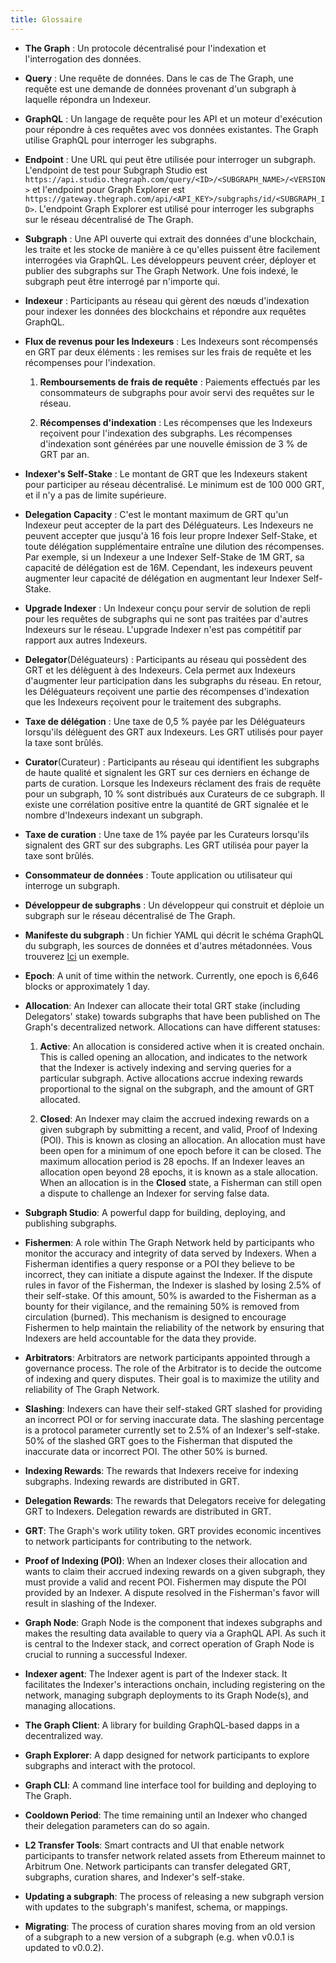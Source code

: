```yaml
---
title: Glossaire
---
```


- **The Graph** : Un protocole décentralisé pour l'indexation et l'interrogation des données.

- **Query** : Une requête de données. Dans le cas de The Graph, une requête est une demande de données provenant d'un subgraph à laquelle répondra un Indexeur.

- **GraphQL** : Un langage de requête pour les API et un moteur d'exécution pour répondre à ces requêtes avec vos données existantes. The Graph utilise GraphQL pour interroger les subgraphs.

- **Endpoint** : Une URL qui peut être utilisée pour interroger un subgraph. L'endpoint de test pour Subgraph Studio est `https://api.studio.thegraph.com/query/<ID>/<SUBGRAPH_NAME>/<VERSION>` et l'endpoint pour Graph Explorer est `https://gateway.thegraph.com/api/<API_KEY>/subgraphs/id/<SUBGRAPH_ID>`. L'endpoint Graph Explorer est utilisé pour interroger les subgraphs sur le réseau décentralisé de The Graph.

- **Subgraph** : Une API ouverte qui extrait des données d'une blockchain, les traite et les stocke de manière à ce qu'elles puissent être facilement interrogées via GraphQL. Les développeurs peuvent créer, déployer et publier des subgraphs sur The Graph Network. Une fois indexé, le subgraph peut être interrogé par n'importe qui.

- **Indexeur** : Participants au réseau qui gèrent des nœuds d'indexation pour indexer les données des blockchains et répondre aux requêtes GraphQL.

- **Flux de revenus pour les Indexeurs** : Les Indexeurs sont récompensés en GRT par deux éléments : les remises sur les frais de requête et les récompenses pour l'indexation.

  1. **Remboursements de frais de requête** : Paiements effectués par les consommateurs de subgraphs pour avoir servi des requêtes sur le réseau.

  2. **Récompenses d'indexation** : Les récompenses que les Indexeurs reçoivent pour l'indexation des subgraphs. Les récompenses d'indexation sont générées par une nouvelle émission de 3 % de GRT par an.

- **Indexer's Self-Stake** : Le montant de GRT que les Indexeurs stakent pour participer au réseau décentralisé. Le minimum est de 100 000 GRT, et il n'y a pas de limite supérieure.

- **Delegation Capacity** : C'est le montant maximum de GRT qu'un Indexeur peut accepter de la part des Déléguateurs. Les Indexeurs ne peuvent accepter que jusqu'à 16 fois leur propre Indexer Self-Stake, et toute délégation supplémentaire entraîne une dilution des récompenses. Par exemple, si un Indexeur a une Indexer Self-Stake de 1M GRT, sa capacité de délégation est de 16M. Cependant, les indexeurs peuvent augmenter leur capacité de délégation en augmentant leur Indexer Self-Stake.

- **Upgrade Indexer** : Un Indexeur conçu pour servir de solution de repli pour les requêtes de subgraphs qui ne sont pas traitées par d'autres Indexeurs sur le réseau. L'upgrade Indexer n'est pas compétitif par rapport aux autres Indexeurs.

- **Delegator**(Déléguateurs) : Participants au réseau qui possèdent des GRT et les délèguent à des Indexeurs. Cela permet aux Indexeurs d'augmenter leur participation dans les subgraphs du réseau. En retour, les Déléguateurs reçoivent une partie des récompenses d'indexation que les Indexeurs reçoivent pour le traitement des subgraphs.

- **Taxe de délégation** : Une taxe de 0,5 % payée par les Déléguateurs lorsqu'ils délèguent des GRT aux Indexeurs. Les GRT utilisés pour payer la taxe sont brûlés.

- **Curator**(Curateur) : Participants au réseau qui identifient les subgraphs de haute qualité et signalent les GRT sur ces derniers en échange de parts de curation. Lorsque les Indexeurs réclament des frais de requête pour un subgraph, 10 % sont distribués aux Curateurs de ce subgraph. Il existe une corrélation positive entre la quantité de GRT signalée et le nombre d'Indexeurs indexant un subgraph.

- **Taxe de curation** : Une taxe de 1% payée par les Curateurs lorsqu'ils signalent des GRT sur des subgraphs. Les GRT utiliséa pour payer la taxe sont brûlés.

- **Consommateur de données** : Toute application ou utilisateur qui interroge un subgraph.

- **Développeur de subgraphs** : Un développeur qui construit et déploie un subgraph sur le réseau décentralisé de The Graph.

- **Manifeste du subgraph** : Un fichier YAML qui décrit le schéma GraphQL du subgraph, les sources de données et d'autres métadonnées. Vous trouverez [Ici](https://github.com/graphprotocol/example-subgraph/blob/master/subgraph.yaml) un exemple.

- **Epoch**: A unit of time within the network. Currently, one epoch is 6,646 blocks or approximately 1 day.

- **Allocation**: An Indexer can allocate their total GRT stake (including Delegators' stake) towards subgraphs that have been published on The Graph's decentralized network. Allocations can have different statuses:

  1. **Active**: An allocation is considered active when it is created onchain. This is called opening an allocation, and indicates to the network that the Indexer is actively indexing and serving queries for a particular subgraph. Active allocations accrue indexing rewards proportional to the signal on the subgraph, and the amount of GRT allocated.

  2. **Closed**: An Indexer may claim the accrued indexing rewards on a given subgraph by submitting a recent, and valid, Proof of Indexing (POI). This is known as closing an allocation. An allocation must have been open for a minimum of one epoch before it can be closed. The maximum allocation period is 28 epochs. If an Indexer leaves an allocation open beyond 28 epochs, it is known as a stale allocation. When an allocation is in the **Closed** state, a Fisherman can still open a dispute to challenge an Indexer for serving false data.

- **Subgraph Studio**: A powerful dapp for building, deploying, and publishing subgraphs.

- **Fishermen**: A role within The Graph Network held by participants who monitor the accuracy and integrity of data served by Indexers. When a Fisherman identifies a query response or a POI they believe to be incorrect, they can initiate a dispute against the Indexer. If the dispute rules in favor of the Fisherman, the Indexer is slashed by losing 2.5% of their self-stake. Of this amount, 50% is awarded to the Fisherman as a bounty for their vigilance, and the remaining 50% is removed from circulation (burned). This mechanism is designed to encourage Fishermen to help maintain the reliability of the network by ensuring that Indexers are held accountable for the data they provide.

- **Arbitrators**: Arbitrators are network participants appointed through a governance process. The role of the Arbitrator is to decide the outcome of indexing and query disputes. Their goal is to maximize the utility and reliability of The Graph Network.

- **Slashing**: Indexers can have their self-staked GRT slashed for providing an incorrect POI or for serving inaccurate data. The slashing percentage is a protocol parameter currently set to 2.5% of an Indexer's self-stake. 50% of the slashed GRT goes to the Fisherman that disputed the inaccurate data or incorrect POI. The other 50% is burned.

- **Indexing Rewards**: The rewards that Indexers receive for indexing subgraphs. Indexing rewards are distributed in GRT.

- **Delegation Rewards**: The rewards that Delegators receive for delegating GRT to Indexers. Delegation rewards are distributed in GRT.

- **GRT**: The Graph's work utility token. GRT provides economic incentives to network participants for contributing to the network.

- **Proof of Indexing (POI)**: When an Indexer closes their allocation and wants to claim their accrued indexing rewards on a given subgraph, they must provide a valid and recent POI. Fishermen may dispute the POI provided by an Indexer. A dispute resolved in the Fisherman's favor will result in slashing of the Indexer.

- **Graph Node**: Graph Node is the component that indexes subgraphs and makes the resulting data available to query via a GraphQL API. As such it is central to the Indexer stack, and correct operation of Graph Node is crucial to running a successful Indexer.

- **Indexer agent**: The Indexer agent is part of the Indexer stack. It facilitates the Indexer's interactions onchain, including registering on the network, managing subgraph deployments to its Graph Node(s), and managing allocations.

- **The Graph Client**: A library for building GraphQL-based dapps in a decentralized way.

- **Graph Explorer**: A dapp designed for network participants to explore subgraphs and interact with the protocol.

- **Graph CLI**: A command line interface tool for building and deploying to The Graph.

- **Cooldown Period**: The time remaining until an Indexer who changed their delegation parameters can do so again.

- **L2 Transfer Tools**: Smart contracts and UI that enable network participants to transfer network related assets from Ethereum mainnet to Arbitrum One. Network participants can transfer delegated GRT, subgraphs, curation shares, and Indexer's self-stake.

- **Updating a subgraph**: The process of releasing a new subgraph version with updates to the subgraph's manifest, schema, or mappings.

- **Migrating**: The process of curation shares moving from an old version of a subgraph to a new version of a subgraph (e.g. when v0.0.1 is updated to v0.0.2).

